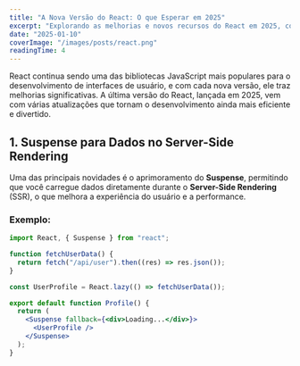 ```yaml
---
title: "A Nova Versão do React: O que Esperar em 2025"
excerpt: "Explorando as melhorias e novos recursos do React em 2025, como Suspense e Automatic Batching."
date: "2025-01-10"
coverImage: "/images/posts/react.png"
readingTime: 4
---
```


React continua sendo uma das bibliotecas JavaScript mais populares para o desenvolvimento de interfaces de usuário, e com cada nova versão, ele traz melhorias significativas. A última versão do React, lançada em 2025, vem com várias atualizações que tornam o desenvolvimento ainda mais eficiente e divertido.

## 1. Suspense para Dados no Server-Side Rendering

Uma das principais novidades é o aprimoramento do **Suspense**, permitindo que você carregue dados diretamente durante o **Server-Side Rendering** (SSR), o que melhora a experiência do usuário e a performance.

### Exemplo:

```jsx
import React, { Suspense } from "react";

function fetchUserData() {
  return fetch("/api/user").then((res) => res.json());
}

const UserProfile = React.lazy(() => fetchUserData());

export default function Profile() {
  return (
    <Suspense fallback={<div>Loading...</div>}>
      <UserProfile />
    </Suspense>
  );
}
```
